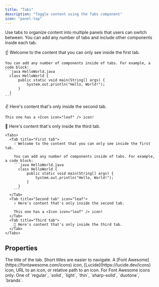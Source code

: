 ```yaml
---
title: "Tabs"
description: "Toggle content using the Tabs component"
icon: "panel-top"
---
```


Use tabs to organize content into multiple panels that users can switch between. You can add any number of tabs and include other components inside each tab.

<Tabs>
  <Tab title="First tab">
    ☝️ Welcome to the content that you can only see inside the first tab.

    You can add any number of components inside of tabs. For example, a code block:
    ```java HelloWorld.java
      class HelloWorld {
          public static void main(String[] args) {
              System.out.println("Hello, World!");
          }
      }
    ```
  </Tab>
  <Tab title="Second tab" icon="leaf">
    ✌️ Here's content that's only inside the second tab.

    This one has a <Icon icon="leaf" /> icon!
  </Tab>
  <Tab title="Third tab">
    💪 Here's content that's only inside the third tab.
  </Tab>
</Tabs>

````mdx Tabs example
<Tabs>
  <Tab title="First tab">
    ☝️ Welcome to the content that you can only see inside the first tab.

    You can add any number of components inside of tabs. For example, a code block:
    ```java HelloWorld.java
      class HelloWorld {
          public static void main(String[] args) {
              System.out.println("Hello, World!");
          }
      }
    ```
  </Tab>
  <Tab title="Second tab" icon="leaf">
    ✌️ Here's content that's only inside the second tab.

    This one has a <Icon icon="leaf" /> icon!
  </Tab>
  <Tab title="Third tab">
    💪 Here's content that's only inside the third tab.
  </Tab>
</Tabs>
````

## Properties

<ResponseField name="title" type="string" required>
  The title of the tab. Short titles are easier to navigate.
</ResponseField>

<ResponseField name="icon" type="string">
  A [Font Awesome](https://fontawesome.com/icons) icon, [Lucide](https://lucide.dev/icons) icon, URL to an icon, or relative path to an icon.
</ResponseField>

<ResponseField name="iconType" type="string">
  For Font Awesome icons only: One of `regular`, `solid`, `light`, `thin`, `sharp-solid`, `duotone`, `brands`.
</ResponseField>
